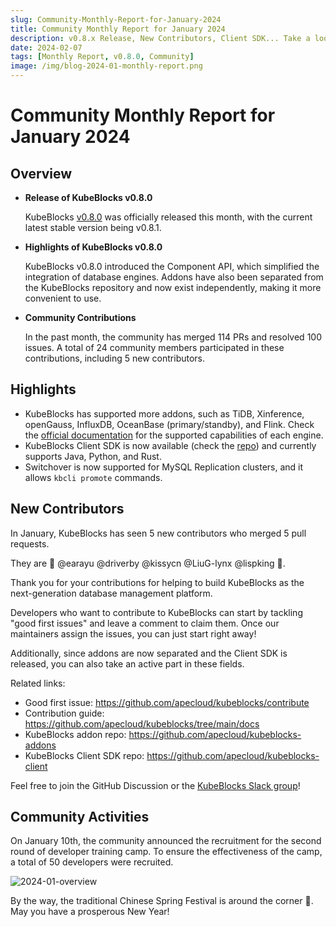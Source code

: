 ```yaml
---
slug: Community-Monthly-Report-for-January-2024
title: Community Monthly Report for January 2024
description: v0.8.x Release, New Contributors, Client SDK... Take a look at the fresh news in the KubeBlocks Community
date: 2024-02-07
tags: [Monthly Report, v0.8.0, Community]
image: /img/blog-2024-01-monthly-report.png
---
```


# Community Monthly Report for January 2024


## Overview

- **Release of KubeBlocks v0.8.0**
  
  KubeBlocks [v0.8.0](./announcing-kubeblocks-v0.8.0.md) was officially released this month, with the current latest stable version being v0.8.1.

- **Highlights of KubeBlocks v0.8.0**
  
  KubeBlocks v0.8.0 introduced the Component API, which simplified the integration of database engines. Addons have also been separated from the KubeBlocks repository and now exist independently, making it more convenient to use.

- **Community Contributions**
  
  In the past month, the community has merged 114 PRs and resolved 100 issues. A total of 24 community members participated in these contributions, including 5 new contributors.

## Highlights

- KubeBlocks has supported more addons, such as TiDB, Xinference, openGauss, InfluxDB, OceanBase (primary/standby), and Flink. Check the [official documentation](https://kubeblocks.io/docs/release-0.8/user_docs/overview/supported-addons) for the supported capabilities of each engine.
- KubeBlocks Client SDK is now available (check the [repo](https://github.com/apecloud/kubeblocks-client)) and currently supports Java, Python, and Rust.
- Switchover is now supported for MySQL Replication clusters, and it allows `kbcli promote` commands.

## New Contributors

In January, KubeBlocks has seen 5 new contributors who merged 5 pull requests. 

They are 💙 @earayu @driverby @kissycn @LiuG-lynx @lispking 💙. 

Thank you for your contributions for helping to build KubeBlocks as the next-generation database management platform.

Developers who want to contribute to KubeBlocks can start by tackling "good first issues" and leave a comment to claim them. Once our maintainers assign the issues, you can just start right away!

Additionally, since addons are now separated and the Client SDK is released, you can also take an active part in these fields. 

Related links:
- Good first issue: https://github.com/apecloud/kubeblocks/contribute
- Contribution guide: https://github.com/apecloud/kubeblocks/tree/main/docs
- KubeBlocks addon repo: https://github.com/apecloud/kubeblocks-addons
- KubeBlocks Client SDK repo: https://github.com/apecloud/kubeblocks-client

Feel free to join the GitHub Discussion or the [KubeBlocks Slack group](https://join.slack.com/t/kubeblocks/shared_invite/zt-29tx52d8n-vli24S6gtD5ODJlNUqLqbQ)!


## Community Activities

On January 10th, the community announced the recruitment for the second round of developer training camp. To ensure the effectiveness of the camp, a total of 50 developers were recruited.

![2024-01-overview](./../static/images/2024-01-overview.png)

By the way, the traditional Chinese Spring Festival is around the corner 🎉. May you have a prosperous New Year!